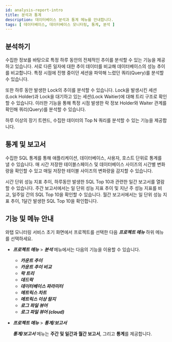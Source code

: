 ```yaml
---
id: analysis-report-intro
title: 분석과 통계
description: 데이터베이스 분석과 통계 메뉴를 안내합니다. 
tags: [ 데이터베이스, 데이터베이스 모니터링, 통계, 분석 ]
---
```


<!-- 분석과 통계 / 애플리케이션 분석하기 -->
<!-- 분석 개요 필요 / 검토하기?-->

## 분석하기

수집한 정보를 바탕으로 특정 하루 동안의 전체적인 추이를 분석할 수 있는 기능을 제공하고 있습니다. 서로 다른 일자에 대한 추이 데이터를 비교해 데이터베이스의 성능 추이를 비교합니다. 특정 시점에 진행 중이던 세션을 파악해 느렸던 쿼리(Query)를 분석할 수 있습니다.

또한 하루 동안 발생한 Lock의 추이를 분석할 수 있습니다. Lock을 발생시킨 세션(Lock Holder)과 Lock을 대기하고 있는 세션(Lock Waitier)에 대해 트리 구조로 확인할 수 있습니다. 이러한 기능을 통해 특정 시점 발생한 락 정보 Holder와 Waiter 관계를 확인해 쿼리(Query)를 분석할 수 있습니다.

하루 이상의 장기 트렌드, 수집한 데이터의 Top N 쿼리를 분석할 수 있는 기능을 제공합니다.

## 통계 및 보고서

수집한 SQL 통계를 통해 애플리케이션, 데이터베이스, 사용자, 호스트 단위로 통계를 낼 수 있습니다. 매 시간 저장한 테이블스페이스 및 데이터베이스 사이즈의 시간별 변화량을 확인할 수 있고 매일 저장한 테이블 사이즈의 변화량을 감지할 수 있습니다.

시간 단위 성능 지표 추이, 하루동안 발생한 SQL Top 10과 관련한 일간 보고서를 열람할 수 있습니다. 주간 보고서에서는 일 단위 성능 지표 추이 및 지난 주 성능 지표를 비교, 일주일 간의 SQL Top 10을 확인할 수 있습니다. 월간 보고서에서는 일 단위 성능 지표 추이, 1달간 발생한 SQL Top 10을 확인합니다.

## 기능 및 메뉴 안내

와탭 모니터링 서비스 초기 화면에서 프로젝트를 선택한 다음 ***프로젝트 메뉴*** 하위 메뉴를 선택하세요. 

* ***프로젝트 메뉴*** > ***분석*** 메뉴에서는 다음의 기능을 이용할 수 있습니다.
    * ***카운트 추이***
    * ***카운트 추이 비교***
    * ***락 트리***
    * ***데드락***
    * ***데이터베이스 파라미터***
    * ***메트릭스 차트***
    * ***메트릭스 이상 탐지***
    * ***로그 파일 뷰어***
    * ***로그 파일 뷰어 (cloud)***

* ***프로젝트 메뉴*** > ***통계/보고서***

    ***통계/보고서*** 메뉴는 **주간 및 일간과 월간 보고서**, 그리고 **통계**를 제공합니다.